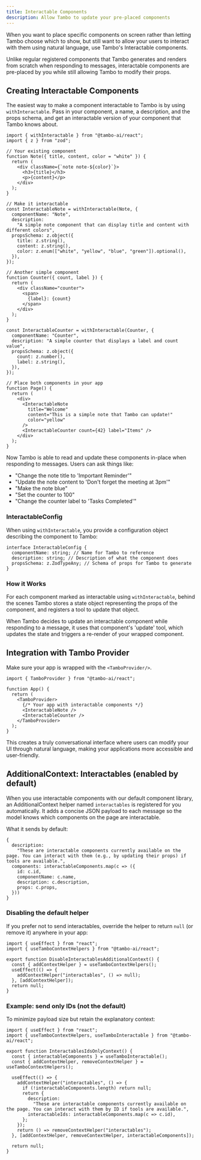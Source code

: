 ```yaml
---
title: Interactable Components
description: Allow Tambo to update your pre-placed components
---
```


When you want to place specific components on screen rather than letting Tambo choose which to show, but still want to allow your users to interact with them using natural language, use Tambo's Interactable components.

Unlike regular registered components that Tambo generates and renders from scratch when responding to messages, interactable components are pre-placed by you while still allowing Tambo to modify their props.

## Creating Interactable Components

The easiest way to make a component interactable to Tambo is by using `withInteractable`. Pass in your component, a name, a description, and the props schema, and get an interactable version of your component that Tambo knows about.

```tsx
import { withInteractable } from "@tambo-ai/react";
import { z } from "zod";

// Your existing component
function Note({ title, content, color = "white" }) {
  return (
    <div className={`note note-${color}`}>
      <h3>{title}</h3>
      <p>{content}</p>
    </div>
  );
}

// Make it interactable
const InteractableNote = withInteractable(Note, {
  componentName: "Note",
  description:
    "A simple note component that can display title and content with different colors",
  propsSchema: z.object({
    title: z.string(),
    content: z.string(),
    color: z.enum(["white", "yellow", "blue", "green"]).optional(),
  }),
});

// Another simple component
function Counter({ count, label }) {
  return (
    <div className="counter">
      <span>
        {label}: {count}
      </span>
    </div>
  );
}

const InteractableCounter = withInteractable(Counter, {
  componentName: "Counter",
  description: "A simple counter that displays a label and count value",
  propsSchema: z.object({
    count: z.number(),
    label: z.string(),
  }),
});

// Place both components in your app
function Page() {
  return (
    <div>
      <InteractableNote
        title="Welcome"
        content="This is a simple note that Tambo can update!"
        color="yellow"
      />
      <InteractableCounter count={42} label="Items" />
    </div>
  );
}
```

Now Tambo is able to read and update these components in-place when responding to messages. Users can ask things like:

- "Change the note title to 'Important Reminder'"
- "Update the note content to 'Don't forget the meeting at 3pm'"
- "Make the note blue"
- "Set the counter to 100"
- "Change the counter label to 'Tasks Completed'"

### InteractableConfig

When using `withInteractable`, you provide a configuration object describing the component to Tambo:

```tsx
interface InteractableConfig {
  componentName: string; // Name for Tambo to reference
  description: string; // Description of what the component does
  propsSchema: z.ZodTypeAny; // Schema of props for Tambo to generate
}
```

### How it Works

For each component marked as interactable using `withInteractable`, behind the scenes Tambo stores a state object representing the props of the component, and registers a tool to update that object.

When Tambo decides to update an interactable component while responding to a message, it uses that component's 'update' tool, which updates the state and triggers a re-render of your wrapped component.

## Integration with Tambo Provider

Make sure your app is wrapped with the `<TamboProvider/>`.

```tsx
import { TamboProvider } from "@tambo-ai/react";

function App() {
  return (
    <TamboProvider>
      {/* Your app with interactable components */}
      <InteractableNote />
      <InteractableCounter />
    </TamboProvider>
  );
}
```

This creates a truly conversational interface where users can modify your UI through natural language, making your applications more accessible and user-friendly.

## AdditionalContext: Interactables (enabled by default)

When you use interactable components with our default component library, an AdditionalContext helper named `interactables` is registered for you automatically. It adds a concise JSON payload to each message so the model knows which components on the page are interactable.

What it sends by default:

```tsx
{
  description:
    "These are interactable components currently available on the page. You can interact with them (e.g., by updating their props) if tools are available.",
  components: interactableComponents.map(c => ({
    id: c.id,
    componentName: c.name,
    description: c.description,
    props: c.props,
  }))
}
```

### Disabling the default helper

If you prefer not to send interactables, override the helper to return `null` (or remove it) anywhere in your app:

```tsx
import { useEffect } from "react";
import { useTamboContextHelpers } from "@tambo-ai/react";

export function DisableInteractablesAdditionalContext() {
  const { addContextHelper } = useTamboContextHelpers();
  useEffect(() => {
    addContextHelper("interactables", () => null);
  }, [addContextHelper]);
  return null;
}
```

### Example: send only IDs (not the default)

To minimize payload size but retain the explanatory context:

```tsx
import { useEffect } from "react";
import { useTamboContextHelpers, useTamboInteractable } from "@tambo-ai/react";

export function InteractablesIdsOnlyContext() {
  const { interactableComponents } = useTamboInteractable();
  const { addContextHelper, removeContextHelper } = useTamboContextHelpers();

  useEffect(() => {
    addContextHelper("interactables", () => {
      if (!interactableComponents.length) return null;
      return {
        description:
          "These are interactable components currently available on the page. You can interact with them by ID if tools are available.",
        interactableIds: interactableComponents.map(c => c.id),
      };
    });
    return () => removeContextHelper("interactables");
  }, [addContextHelper, removeContextHelper, interactableComponents]);

  return null;
}
```
